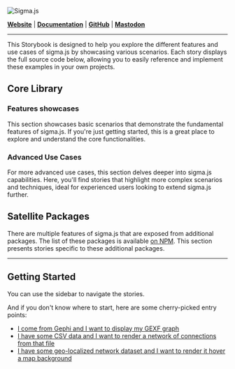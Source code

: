 
<Meta title="Introduction" />

![Sigma.js](https://raw.githubusercontent.com/jacomyal/sigma.js/main/packages/website/static/img/logo-sigma-text.png)

**[Website](https://www.sigmajs.org/)** | **[Documentation](https://www.sigmajs.org/docs)** | **[GitHub](https://github.com/jacomyal/sigma.js)** | <strong><a rel="me" href="https://vis.social/@sigmajs">Mastodon</a></strong>

---

This Storybook is designed to help you explore the different features and use cases of sigma.js by showcasing various scenarios. Each story displays the full source code below, allowing you to easily reference and implement these examples in your own projects.

## Core Library

### Features showcases

This section showcases basic scenarios that demonstrate the fundamental features of sigma.js. If you're just getting started, this is a great place to explore and understand the core functionalities.

### Advanced Use Cases

For more advanced use cases, this section delves deeper into sigma.js capabilities. Here, you'll find stories that highlight more complex scenarios and techniques, ideal for experienced users looking to extend sigma.js further.

## Satellite Packages

There are multiple features of sigma.js that are exposed from additional packages. The list of these packages is available [on NPM](https://www.npmjs.com/org/sigma). This section presents stories specific to these additional packages.

---

## Getting Started

You can use the sidebar to navigate the stories.

And if you don't know where to start, here are some cherry-picked entry points:

- [I come from Gephi and I want to display my GEXF graph](./?path=/story/load-gexf-file--story)
- [I have some CSV data and I want to render a network of connections from that file](./?path=/story/csv-to-network-map--story)
- [I have some geo-localized network dataset and I want to render it hover a map background](./?path=/story/sigma-layer-maplibre--story)
